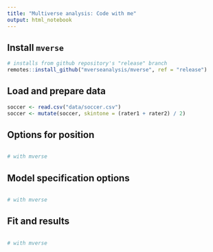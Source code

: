 ```yaml
---
title: "Multiverse analysis: Code with me"
output: html_notebook
---
```


## Install `mverse`

```r
# installs from github repository's "release" branch
remotes::install_github("mverseanalysis/mverse", ref = "release")
```

## Load and prepare data

```r
soccer <- read.csv("data/soccer.csv")
soccer <- mutate(soccer, skintone = (rater1 + rater2) / 2)
```

## Options for position

```r

```

```r
# with mverse
```

## Model specification options

```r

```

```r
# with mverse
```

## Fit and results

```r

```

```r
# with mverse
```
